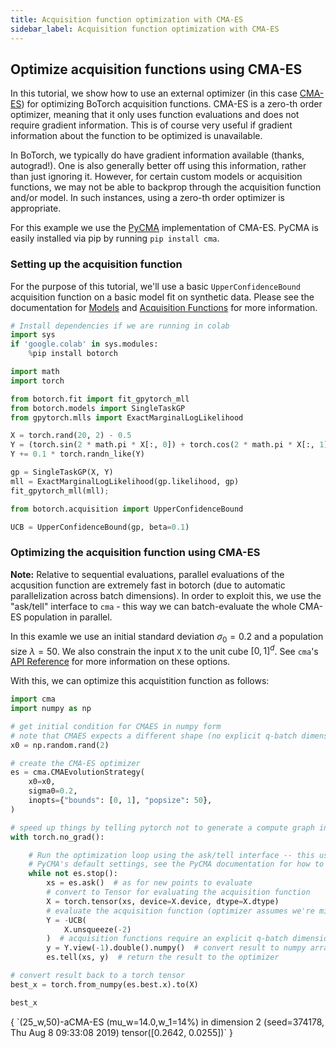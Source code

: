 ```yaml
---
title: Acquisition function optimization with CMA-ES
sidebar_label: Acquisition function optimization with CMA-ES
---
```



<LinkButtons
  githubUrl="https://github.com/pytorch/botorch/blob/main/tutorials/optimize_with_cmaes/optimize_with_cmaes.ipynb"
  colabUrl="https://colab.research.google.com/github/pytorch/botorch/blob/main/tutorials/optimize_with_cmaes/optimize_with_cmaes.ipynb"
/>

## Optimize acquisition functions using CMA-ES

In this tutorial, we show how to use an external optimizer (in this case
[CMA-ES](https://en.wikipedia.org/wiki/CMA-ES)) for optimizing BoTorch acquisition
functions. CMA-ES is a zero-th order optimizer, meaning that it only uses function
evaluations and does not require gradient information. This is of course very useful if
gradient information about the function to be optimized is unavailable.

In BoTorch, we typically do have gradient information available (thanks, autograd!). One
is also generally better off using this information, rather than just ignoring it.
However, for certain custom models or acquisition functions, we may not be able to
backprop through the acquisition function and/or model. In such instances, using a
zero-th order optimizer is appropriate.

For this example we use the [PyCMA](https://github.com/CMA-ES/pycma) implementation of
CMA-ES. PyCMA is easily installed via pip by running `pip install cma`.

### Setting up the acquisition function

For the purpose of this tutorial, we'll use a basic `UpperConfidenceBound` acquisition
function on a basic model fit on synthetic data. Please see the documentation for
[Models](/docs/models) and [Acquisition Functions](/docs/acquisition) for more
information.

```python
# Install dependencies if we are running in colab
import sys
if 'google.colab' in sys.modules:
    %pip install botorch
```

```python
import math
import torch

from botorch.fit import fit_gpytorch_mll
from botorch.models import SingleTaskGP
from gpytorch.mlls import ExactMarginalLogLikelihood

X = torch.rand(20, 2) - 0.5
Y = (torch.sin(2 * math.pi * X[:, 0]) + torch.cos(2 * math.pi * X[:, 1])).unsqueeze(-1)
Y += 0.1 * torch.randn_like(Y)

gp = SingleTaskGP(X, Y)
mll = ExactMarginalLogLikelihood(gp.likelihood, gp)
fit_gpytorch_mll(mll);
```

```python
from botorch.acquisition import UpperConfidenceBound

UCB = UpperConfidenceBound(gp, beta=0.1)
```

### Optimizing the acquisition function using CMA-ES

**Note:** Relative to sequential evaluations, parallel evaluations of the acqusition
function are extremely fast in botorch (due to automatic parallelization across batch
dimensions). In order to exploit this, we use the "ask/tell" interface to `cma` - this
way we can batch-evaluate the whole CMA-ES population in parallel.

In this examle we use an initial standard deviation $\sigma_0 = 0.2$ and a population
size $\lambda = 50$. We also constrain the input `X` to the unit cube $[0, 1]^d$. See
`cma`'s
[API Reference](http://cma.gforge.inria.fr/apidocs-pycma/cma.evolution_strategy.CMAEvolutionStrategy.html)
for more information on these options.

With this, we can optimize this acquistition function as follows:

```python
import cma
import numpy as np

# get initial condition for CMAES in numpy form
# note that CMAES expects a different shape (no explicit q-batch dimension)
x0 = np.random.rand(2)

# create the CMA-ES optimizer
es = cma.CMAEvolutionStrategy(
    x0=x0,
    sigma0=0.2,
    inopts={"bounds": [0, 1], "popsize": 50},
)

# speed up things by telling pytorch not to generate a compute graph in the background
with torch.no_grad():

    # Run the optimization loop using the ask/tell interface -- this uses
    # PyCMA's default settings, see the PyCMA documentation for how to modify these
    while not es.stop():
        xs = es.ask()  # as for new points to evaluate
        # convert to Tensor for evaluating the acquisition function
        X = torch.tensor(xs, device=X.device, dtype=X.dtype)
        # evaluate the acquisition function (optimizer assumes we're minimizing)
        Y = -UCB(
            X.unsqueeze(-2)
        )  # acquisition functions require an explicit q-batch dimension
        y = Y.view(-1).double().numpy()  # convert result to numpy array
        es.tell(xs, y)  # return the result to the optimizer

# convert result back to a torch tensor
best_x = torch.from_numpy(es.best.x).to(X)

best_x
```

<CellOutput>
{
`(25_w,50)-aCMA-ES (mu_w=14.0,w_1=14%) in dimension 2 (seed=374178, Thu Aug  8 09:33:08 2019)
tensor([0.2642, 0.0255])`
}
</CellOutput>

